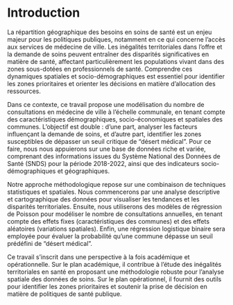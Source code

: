 
# Introduction

La répartition géographique des besoins en soins de santé est un enjeu majeur pour les politiques publiques, notamment en ce qui concerne l'accès aux services de médecine de ville. Les inégalités territoriales dans l'offre et la demande de soins peuvent entraîner des disparités significatives en matière de santé, affectant particulièrement les populations vivant dans des zones sous-dotées en professionnels de santé. Comprendre ces dynamiques spatiales et socio-démographiques est essentiel pour identifier les zones prioritaires et orienter les décisions en matière d'allocation des ressources.

Dans ce contexte, ce travail propose une modélisation du nombre de consultations en médecine de ville à l'échelle communale, en tenant compte des caractéristiques démographiques, socio-économiques et spatiales des communes. L'objectif est double : d'une part, analyser les facteurs influençant la demande de soins, et d'autre part, identifier les zones susceptibles de dépasser un seuil critique de "désert médical". Pour ce faire, nous nous appuierons sur une base de données riche et variée, comprenant des informations issues du Système National des Données de Santé (SNDS) pour la période 2018-2022, ainsi que des indicateurs socio-démographiques et géographiques.

Notre approche méthodologique repose sur une combinaison de techniques statistiques et spatiales. Nous commencerons par une analyse descriptive et cartographique des données pour visualiser les tendances et les disparités territoriales. Ensuite, nous utiliserons des modèles de régression de Poisson pour modéliser le nombre de consultations annuelles, en tenant compte des effets fixes (caractéristiques des communes) et des effets aléatoires (variations spatiales). Enfin, une régression logistique binaire sera employée pour évaluer la probabilité qu'une commune dépasse un seuil prédéfini de "désert médical".

Ce travail s'inscrit dans une perspective à la fois académique et opérationnelle. Sur le plan académique, il contribue à l'étude des inégalités territoriales en santé en proposant une méthodologie robuste pour l'analyse spatiale des données de soins. Sur le plan opérationnel, il fournit des outils pour identifier les zones prioritaires et soutenir la prise de décision en matière de politiques de santé publique.
